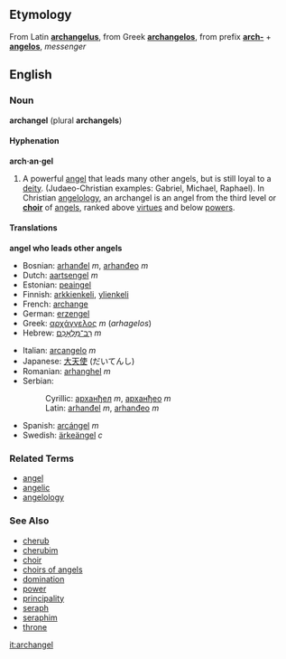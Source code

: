 ==Etymology==
From Latin '''[[archangelus]]''', from Greek '''[[archangelos]]''', from prefix '''[[arch-]]''' + '''[[angelos]]''', ''messenger''

==English==
===Noun===
'''archangel''' (plural '''archangels''')

====Hyphenation====
'''arch·an·gel'''

# A powerful [[angel]] that leads many other angels, but is still loyal to a [[deity]].  (Judaeo-Christian examples: Gabriel, Michael, Raphael). In Christian [[angelology]], an archangel is an angel from the third level or '''[[choir]]''' of [[angel]]s, ranked above [[virtue]]s and below [[power]]s.

====Translations====

'''angel who leads other angels'''
{{top}}
*Bosnian: [[arhanđel]] ''m'', [[arhanđeo]] ''m''
*Dutch: [[aartsengel]] ''m''
*Estonian: [[peaingel]]
*Finnish: [[arkkienkeli]], [[ylienkeli]]
*French: [[archange]]
*German: [[erzengel]]
*Greek: [[αρχάγγελος]] ''m'' (''arhagelos'')
*Hebrew: [[רב־מלאכם|רַב־מַלְאָכִם]] ''m''<!-- looks like a plural -->
{{mid}}
*Italian: [[arcangelo]] ''m''
*Japanese: [[大天使]] (だいてんし)
*Romanian: [[arhanghel]] ''m''
*Serbian:
*:Cyrillic: [[арханђел]] ''m'', [[арханђео]] ''m''
*:Latin: [[arhanđel]] ''m'', [[arhanđeo]] ''m''
*Spanish: [[arcángel]] ''m''
*Swedish: [[ärkeängel]] ''c''
{{bottom}}

===Related Terms===
*[[angel]]
*[[angelic]]
*[[angelology]]

===See Also===
*[[cherub]]
*[[cherubim]]
*[[choir]]
*[[choirs of angels]]
*[[domination]]
*[[power]]
*[[principality]]
*[[seraph]]
*[[seraphim]]
*[[throne]]

[[it:archangel]]